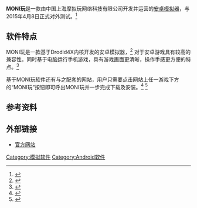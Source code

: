 {{NoteTA
| G1=IT
}}
{{Infobox software
| name = MONI玩
| logo = File:MONIWAN logo.png
| logo caption = MONI玩标志
| logo_size = 200px
| logo_alt = MONI玩标志
| screenshot = [[File:Moniwan_Screeshot.jpg|260px]]
| caption = MONI玩软件运行初始界面
| developer = 上海摩拟玩网络科技有限公司
| released = {{Start date|2015|03|04}}<ref>{{cite web|author=MONI玩|title=MONI玩下载页面|url=http://www.moniwan.com/Download.html|publisher=MONI玩|accessdate=2015-04-15|deadurl=yes|archiveurl=https://web.archive.org/web/20150706004214/http://www.moniwan.com/Download.html|archivedate=2015-07-06}}</ref>
| latest release version = 0.1.2
| latest release date = {{Start date|2015|06|06}}
| latest preview version = <!-- 最新預覽版本號碼 -->
| latest preview date = <!-- 最新預覽版本的釋出日期 {{Start date and age|YYYY|MM|DD}} -->
| operating system = [[Windows_XP|Windows XP]]/[[Windows_7|7]]/[[Windows_8|8]]<br />[[Mac_OS|Mac OS]]
| size = 2.06MB
| language = [[简体中文|简体中文]]
| status = 運行中
| genre = [[游戏机模拟器|安卓模拟器]]
| license = [[专有软件|专有]] [[商业软件|商业软件]]
| website = {{URL|http://www.moniwan.com/}}
}}

'''MONI玩'''是一款由中国上海摩拟玩网络科技有限公司开发并运营的[[游戏机模拟器|安卓模拟器]]，与2015年4月8日正式对外测试。<ref>{{cite news|author=游戏先锋|title=MONI玩来了，可用电脑玩手游的平台！|url=http://games.enet.com.cn/a/2015/0408/A2015040800598464_0.shtml|accessdate=2015-04-15|newspaper=硅谷动力|date=2015-04-08|archive-url=https://web.archive.org/web/20160306183426/http://games.enet.com.cn/a/2015/0408/A2015040800598464_0.shtml|archive-date=2016-03-06|dead-url=yes}}</ref>

== 软件特点 ==

MONI玩是一款基于Drodid4X内核开发的安卓模拟器，<ref>{{cite news|author=腾讯游戏|title=突破手游端游界限 MONI玩强势来袭|url=http://games.qq.com/a/20150408/036420.htm|accessdate=2015-04-15|newspaper=腾讯网|date=2015-04-08|archive-date=2019-02-17|archive-url=https://web.archive.org/web/20190217042114/http://games.qq.com/a/20150408/036420.htm|dead-url=no}}</ref> 对于安卓游戏具有较高的兼容性。同时基于电脑运行手机游戏，具有游戏画面更清晰，操作手感更方便的特点。<ref>{{cite news|author=手游那点事儿|title=观察 MONI玩让你用电脑玩《新征途》手游|url=http://mt.sohu.com/20150415/n411307508.shtml|accessdate=2015-04-15|newspaper=搜狐网|date=2015-04-15|archive-date=2015-04-15|archive-url=https://web.archive.org/web/20150415071953/http://mt.sohu.com/20150415/n411307508.shtml|dead-url=no}}</ref>

基于MONI玩软件还有与之配套的网站，用户只需要点击网站上任一游戏下方的“MONI玩”按钮即可呼出MONI玩并一步完成下载及安装。<ref>{{cite news|author=王贝贝|title=MONI玩：拥有庞大游戏库 兼容市面99%的手机游戏|url=http://www.techweb.com.cn/news/2015-04-08/2140751.shtml|accessdate=2015-04-15|newspaper=TechWeb|date=2015-04-08|archive-date=2016-03-04|archive-url=https://web.archive.org/web/20160304200850/http://www.techweb.com.cn/news/2015-04-08/2140751.shtml|dead-url=no}}</ref> <ref>{{cite web|author1=新民晚报|title=重度手游来袭！玩家有钱想任性怎么办？|url=http://tech.xinmin.cn/internet/2015/04/15/27386595.html|website=http://www.xinmin.cn/|publisher=新民晚报|accessdate=2015-04-23|archive-url=https://web.archive.org/web/20160304201153/http://tech.xinmin.cn/internet/2015/04/15/27386595.html|archive-date=2016-03-04|dead-url=yes}}</ref>

== 参考资料 ==
{{Reflist}}

== 外部链接 ==

* [https://web.archive.org/web/20150402235729/http://www.moniwan.com/ 官方网站]{{zh-cn}}

{{软件小作品}}

[[Category:模拟软件|Category:模拟软件]]
[[Category:Android软件|Category:Android软件]]